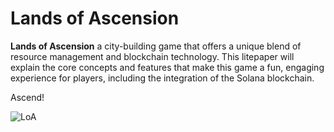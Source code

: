 # Lands of Ascension

**Lands of Ascension** a city-building game that offers a unique blend of resource management and blockchain technology. This litepaper will explain the core concepts and features that make this game a fun, engaging experience for players, including the integration of the Solana blockchain.

Ascend!

![LoA](https://cdn.discordapp.com/attachments/939309405227339776/1157002279505891489/LoA_smaller-transformed.png?ex=651705d7&is=6515b457&hm=c35b90a44c30440d9e25b67ad13fa3bb4a7c3c84d373a6b889612f30c079d38b&)

